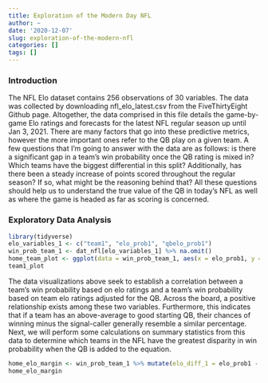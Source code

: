 ```yaml
---
title: Exploration of the Modern Day NFL
author: ~
date: '2020-12-07'
slug: exploration-of-the-modern-nfl
categories: []
tags: []
---
```


### Introduction

The NFL Elo dataset contains 256 observations of 30 variables. The data was collected by downloading nfl_elo_latest.csv from the FiveThirtyEight Github page. Altogether, the data comprised in this file details the game-by-game Elo ratings and forecasts for the latest NFL regular season up until Jan 3, 2021. There are many factors that go into these predictive metrics, however the more important ones refer to the QB play on a given team. A few questions that I'm going to answer with the data are as follows: is there a significant gap in a team's win probability once the QB rating is mixed in? Which teams have the biggest differential in this split? Additionally, has there been a steady increase of points scored throughout the regular season? If so, what might be the reasoning behind that? All these questions should help us to understand the true value of the QB in today's NFL as well as where the game is headed as far as scoring is concerned.

### Exploratory Data Analysis 

```r
library(tidyverse)
elo_variables_1 <- c("team1", "elo_prob1", "qbelo_prob1")
win_prob_team_1 <- dat_nfl[elo_variables_1] %>% na.omit()
home_team_plot <- ggplot(data = win_prob_team_1, aes(x = elo_prob1, y = qbelo_prob1, color = team1)) + geom_point() + facet_wrap(~ team1) + ggtitle("Home Team Win Probability Based on Elo with and without the QB") + theme(legend.position = "none")
team1_plot
```

The data visualizations above seek to establish a correlation between a team's win probability based on elo ratings and a team's win probability based on team elo ratings adjusted for the QB. Across the board, a positive relationship exists among these two variables. Furthermore, this indicates that if a team has an above-average to good starting QB, their chances of winning minus the signal-caller generally resemble a similar percentage. Next, we will perform some calculations on summary statistics from this data to determine which teams in the NFL have the greatest disparity in win probability when the QB is added to the equation.

```r
home_elo_margin <- win_prob_team_1 %>% mutate(elo_diff_1 = elo_prob1 - qbelo_prob1)
home_elo_margin
```